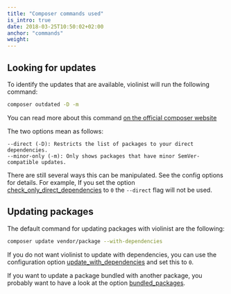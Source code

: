 ```yaml
---
title: "Composer commands used"
is_intro: true
date: 2018-03-25T10:50:02+02:00
anchor: "commands"
weight:
---
```


## Looking for updates

To identify the updates that are available, violinist will run the following command:

```bash
composer outdated -D -m
```

You can read more about this command [on the official composer website](https://getcomposer.org/doc/03-cli.md#outdated)

The two options mean as follows:

```
--direct (-D): Restricts the list of packages to your direct dependencies.
--minor-only (-m): Only shows packages that have minor SemVer-compatible updates.
```

There are still several ways this can be manipulated. See the config options for details. For example, If you set the option [check_only_direct_dependencies](#check-only-direct) to `0` the `--direct` flag will not be used.

## Updating packages

The default command for updating packages with violinist are the following:

```bash
composer update vendor/package --with-dependencies
```

If you do not want violinist to update with dependencies, you can use the configuration option [update_with_dependencies](#update-with-deps) and set this to `0`.

If you want to update a package bundled with another package, you probably want to have a look at the option [bundled_packages](#bundled-packages).
